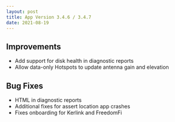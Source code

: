 ```yaml
---
layout: post
title: App Version 3.4.6 / 3.4.7
date: 2021-08-19
---
```


## Improvements

- Add support for disk health in diagnostic reports
- Allow data-only Hotspots to update antenna gain and elevation

<!--truncate-->

## Bug Fixes

- HTML in diagnostic reports
- Additional fixes for assert location app crashes
- Fixes onboarding for Kerlink and FreedomFi
